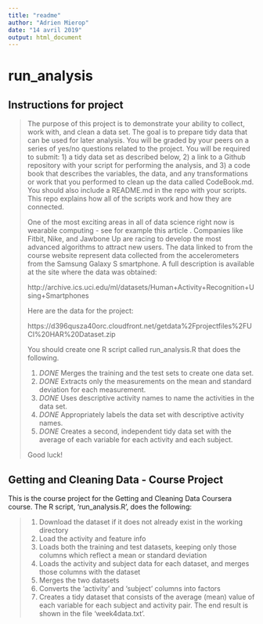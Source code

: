 ---
title: "readme"
author: "Adrien Mierop"
date: "14 avril 2019"
output: html_document
---
run_analysis
============


Instructions for project
------------------------

> The purpose of this project is to demonstrate your ability to collect, work with, and clean a data set. The goal is to prepare tidy data that can be used for later analysis. You will be graded by your peers on a series of yes/no questions related to the project. You will be required to submit: 1) a tidy data set as described below, 2) a link to a Github repository with your script for performing the analysis, and 3) a code book that describes the variables, the data, and any transformations or work that you performed to clean up the data called CodeBook.md. You should also include a README.md in the repo with your scripts. This repo explains how all of the scripts work and how they are connected.  
> 
> One of the most exciting areas in all of data science right now is wearable computing - see for example this article . Companies like Fitbit, Nike, and Jawbone Up are racing to develop the most advanced algorithms to attract new users. The data linked to from the course website represent data collected from the accelerometers from the Samsung Galaxy S smartphone. A full description is available at the site where the data was obtained: 
> 
> http://archive.ics.uci.edu/ml/datasets/Human+Activity+Recognition+Using+Smartphones 
> 
> Here are the data for the project: 
> 
> https://d396qusza40orc.cloudfront.net/getdata%2Fprojectfiles%2FUCI%20HAR%20Dataset.zip 
> 
> You should create one R script called run_analysis.R that does the following. 
> 
> 1. *DONE* Merges the training and the test sets to create one data set.
> 2. *DONE* Extracts only the measurements on the mean and standard deviation for each measurement.
> 3. *DONE* Uses descriptive activity names to name the activities in the data set.
> 4. *DONE* Appropriately labels the data set with descriptive activity names.
> 5. *DONE* Creates a second, independent tidy data set with the average of each variable for each activity and each subject. 
> 
> Good luck!



Getting and Cleaning Data - Course Project
-------------



This is the course project for the Getting and Cleaning Data Coursera course.
The R script, 'run_analysis.R', does the following:

>1. Download the dataset if it does not already exist in the working directory
>2. Load the activity and feature info
>3. Loads both the training and test datasets, keeping only those columns which
   reflect a mean or standard deviation
>4. Loads the activity and subject data for each dataset, and merges those
   columns with the dataset
>5. Merges the two datasets
>6. Converts the 'activity' and 'subject' columns into factors
>7. Creates a tidy dataset that consists of the average (mean) value of each
   variable for each subject and activity pair.
The end result is shown in the file 'week4data.txt'.